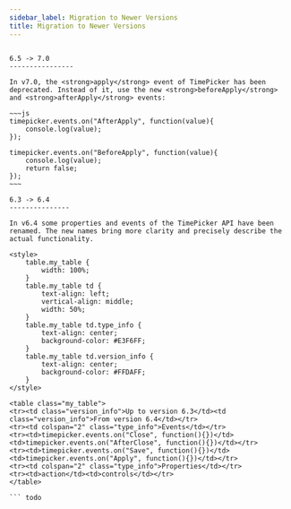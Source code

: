 ```yaml
---
sidebar_label: Migration to Newer Versions
title: Migration to Newer Versions
---          
```


``` todo

6.5 -> 7.0
----------------

In v7.0, the <strong>apply</strong> event of TimePicker has been deprecated. Instead of it, use the new <strong>beforeApply</strong> and <strong>afterApply</strong> events:

~~~js
timepicker.events.on("AfterApply", function(value){
	console.log(value);
});

timepicker.events.on("BeforeApply", function(value){
	console.log(value);
    return false;
});
~~~

6.3 -> 6.4 
---------------

In v6.4 some properties and events of the TimePicker API have been renamed. The new names bring more clarity and precisely describe the actual functionality.

<style>
	table.my_table {
		width: 100%;
	}
	table.my_table td {
		text-align: left;
		vertical-align: middle;
		width: 50%;
	}
	table.my_table td.type_info {
		text-align: center;
        background-color: #E3F6FF;
	}
	table.my_table td.version_info {
		text-align: center;
        background-color: #FFDAFF;
	}
</style>

<table class="my_table">
<tr><td class="version_info">Up to version 6.3</td><td class="version_info">From version 6.4</td></tr>
<tr><td colspan="2" class="type_info">Events</td></tr>
<tr><td>timepicker.events.on("Close", function(){})</td><td>timepicker.events.on("AfterClose", function(){})</td></tr>
<tr><td>timepicker.events.on("Save", function(){})</td><td>timepicker.events.on("Apply", function(){})</td></tr>
<tr><td colspan="2" class="type_info">Properties</td></tr>
<tr><td>action</td><td>controls</td></tr>
</table>

``` todo